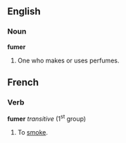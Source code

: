 ==English==

===Noun===

'''fumer'''

#One who makes or uses perfumes.

==French==

===Verb===
'''fumer''' ''transitive'' (1<sup>st</sup> group)
# To [[smoke]].